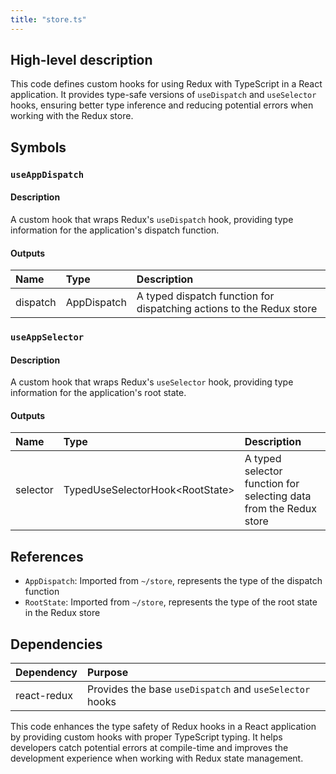 ```yaml
---
title: "store.ts"
---
```


## High-level description
This code defines custom hooks for using Redux with TypeScript in a React application. It provides type-safe versions of `useDispatch` and `useSelector` hooks, ensuring better type inference and reducing potential errors when working with the Redux store.

## Symbols

### `useAppDispatch`
#### Description
A custom hook that wraps Redux's `useDispatch` hook, providing type information for the application's dispatch function.

#### Outputs
| Name | Type | Description |
|:-----|:-----|:------------|
| dispatch | AppDispatch | A typed dispatch function for dispatching actions to the Redux store |

### `useAppSelector`
#### Description
A custom hook that wraps Redux's `useSelector` hook, providing type information for the application's root state.

#### Outputs
| Name | Type | Description |
|:-----|:-----|:------------|
| selector | TypedUseSelectorHook&lt;RootState&gt; | A typed selector function for selecting data from the Redux store |

## References
- `AppDispatch`: Imported from `~/store`, represents the type of the dispatch function
- `RootState`: Imported from `~/store`, represents the type of the root state in the Redux store

## Dependencies
| Dependency | Purpose |
|:-----------|:--------|
| react-redux | Provides the base `useDispatch` and `useSelector` hooks |

This code enhances the type safety of Redux hooks in a React application by providing custom hooks with proper TypeScript typing. It helps developers catch potential errors at compile-time and improves the development experience when working with Redux state management.